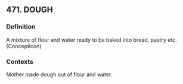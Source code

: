 ## 471. DOUGH
### Definition
A mixture of flour and water ready to be baked into bread, pastry etc. (Concepticon)

### Contexts
Mother made dough out of flour and water.

